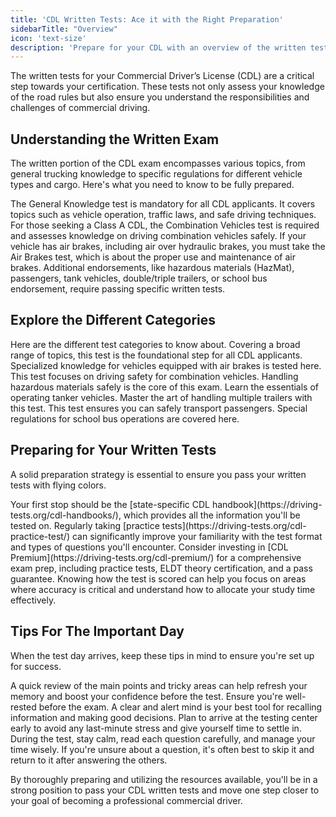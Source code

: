 ```yaml
---
title: 'CDL Written Tests: Ace it with the Right Preparation'
sidebarTitle: "Overview"
icon: 'text-size'
description: 'Prepare for your CDL with an overview of the written tests. Gain insights on study tips, test formats, and key topics covered.'
---
```

<Snippet file="andrei.mdx" />
The written tests for your Commercial Driver’s License (CDL) are a critical step towards your certification. These tests not only assess your knowledge of the road rules but also ensure you understand the responsibilities and challenges of commercial driving.

## Understanding the Written Exam

The written portion of the CDL exam encompasses various topics, from general trucking knowledge to specific regulations for different vehicle types and cargo. Here's what you need to know to be fully prepared.

<AccordionGroup>

<Accordion title="General Knowledge Test">
The General Knowledge test is mandatory for all CDL applicants. It covers topics such as vehicle operation, traffic laws, and safe driving techniques.
</Accordion>

<Accordion title="Combination Vehicles Test">
For those seeking a Class A CDL, the Combination Vehicles test is required and assesses knowledge on driving combination vehicles safely.
</Accordion>

<Accordion title="Air Brakes Test">
If your vehicle has air brakes, including air over hydraulic brakes, you must take the Air Brakes test, which is about the proper use and maintenance of air brakes.
</Accordion>

<Accordion title="Special Endorsement Tests">
Additional endorsements, like hazardous materials (HazMat), passengers, tank vehicles, double/triple trailers, or school bus endorsement, require passing specific written tests.
</Accordion>

</AccordionGroup>

## Explore the Different Categories

Here are the different test categories to know about. 
<CardGroup cols={2}>
  <Card title="General Knowledge" icon="book-open" href="/cdl/essentials/written-tests/general-knowledge">
    Covering a broad range of topics, this test is the foundational step for all CDL applicants.
  </Card>
  <Card title="Air Brakes" icon="wind" href="/cdl/essentials/written-tests/air-brakes">
    Specialized knowledge for vehicles equipped with air brakes is tested here.
  </Card>
  <Card title="Combination" icon="circles-overlap" href="/cdl/essentials/written-tests/combination">
    This test focuses on driving safety for combination vehicles.
  </Card>
  <Card title="HazMat" icon="radiation" href="/cdl/essentials/written-tests/hazmat">
    Handling hazardous materials safely is the core of this exam.
  </Card>
  <Card title="Tanker" icon="gas-pump" href="/cdl/essentials/written-tests/tankers">
    Learn the essentials of operating tanker vehicles.
  </Card>
  <Card title="Doubles/Triples" icon="truck" href="/cdl/essentials/written-tests/doubles-triples">
    Master the art of handling multiple trailers with this test.
  </Card>
  <Card title="Passenger" icon="bus" href="/cdl/essentials/written-tests/passenger">
    This test ensures you can safely transport passengers.
  </Card>
  <Card title="School Bus" icon="school" href="/cdl/essentials/written-tests/school-bus">
    Special regulations for school bus operations are covered here.
  </Card>
</CardGroup>


## Preparing for Your Written Tests

A solid preparation strategy is essential to ensure you pass your written tests with flying colors.

<AccordionGroup>

<Accordion title="Study the Handbook">
Your first stop should be the [state-specific CDL handbook](https://driving-tests.org/cdl-handbooks/), which provides all the information you'll be tested on.
</Accordion>

<Accordion title="Practice">
Regularly taking [practice tests](https://driving-tests.org/cdl-practice-test/) can significantly improve your familiarity with the test format and types of questions you'll encounter.
</Accordion>

<Accordion title="Use Premium Study Resources">
Consider investing in [CDL Premium](https://driving-tests.org/cdl-premium/) for a comprehensive exam prep, including practice tests, ELDT theory certification, and a pass guarantee.
</Accordion>

<Accordion title="Understand the Scoring System">
Knowing how the test is scored can help you focus on areas where accuracy is critical and understand how to allocate your study time effectively.
</Accordion>

</AccordionGroup>

## Tips For The Important Day

When the test day arrives, keep these tips in mind to ensure you're set up for success.

<AccordionGroup>

<Accordion title="Review Key Concepts">
A quick review of the main points and tricky areas can help refresh your memory and boost your confidence before the test.
</Accordion>

<Accordion title="Get Adequate Rest">
Ensure you're well-rested before the exam. A clear and alert mind is your best tool for recalling information and making good decisions.
</Accordion>

<Accordion title="Arrive Early">
Plan to arrive at the testing center early to avoid any last-minute stress and give yourself time to settle in.
</Accordion>

<Accordion title="Stay Calm and Focused">
During the test, stay calm, read each question carefully, and manage your time wisely. If you're unsure about a question, it's often best to skip it and return to it after answering the others.
</Accordion>

</AccordionGroup>

By thoroughly preparing and utilizing the resources available, you'll be in a strong position to pass your CDL written tests and move one step closer to your goal of becoming a professional commercial driver.

<Snippet file="cdl-premium.mdx" />